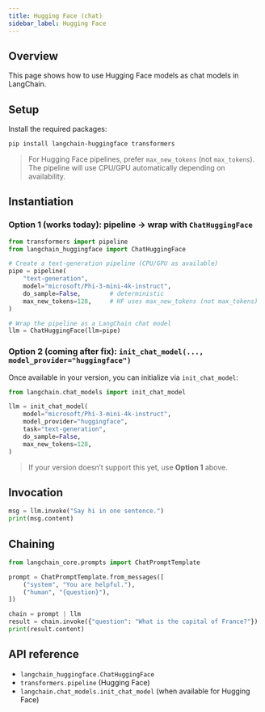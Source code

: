 ```yaml
---
title: Hugging Face (chat)
sidebar_label: Hugging Face
---
```


## Overview

This page shows how to use Hugging Face models as chat models in LangChain.

## Setup

Install the required packages:

```bash
pip install langchain-huggingface transformers
```

> For Hugging Face pipelines, prefer `max_new_tokens` (not `max_tokens`). The pipeline will use CPU/GPU automatically depending on availability.

## Instantiation

### Option 1 (works today): pipeline → wrap with `ChatHuggingFace`

```python
from transformers import pipeline
from langchain_huggingface import ChatHuggingFace

# Create a text-generation pipeline (CPU/GPU as available)
pipe = pipeline(
    "text-generation",
    model="microsoft/Phi-3-mini-4k-instruct",
    do_sample=False,        # deterministic
    max_new_tokens=128,     # HF uses max_new_tokens (not max_tokens)
)

# Wrap the pipeline as a LangChain chat model
llm = ChatHuggingFace(llm=pipe)
```

### Option 2 (coming after fix): `init_chat_model(..., model_provider="huggingface")`

Once available in your version, you can initialize via `init_chat_model`:

```python
from langchain.chat_models import init_chat_model

llm = init_chat_model(
    model="microsoft/Phi-3-mini-4k-instruct",
    model_provider="huggingface",
    task="text-generation",
    do_sample=False,
    max_new_tokens=128,
)
```

> If your version doesn’t support this yet, use **Option 1** above.

## Invocation

```python
msg = llm.invoke("Say hi in one sentence.")
print(msg.content)
```

## Chaining

```python
from langchain_core.prompts import ChatPromptTemplate

prompt = ChatPromptTemplate.from_messages([
    ("system", "You are helpful."),
    ("human", "{question}"),
])

chain = prompt | llm
result = chain.invoke({"question": "What is the capital of France?"})
print(result.content)
```

## API reference

- `langchain_huggingface.ChatHuggingFace`
- `transformers.pipeline` (Hugging Face)
- `langchain.chat_models.init_chat_model` (when available for Hugging Face)


